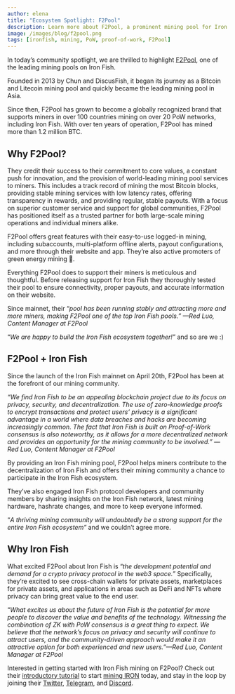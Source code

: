 ```yaml
---
author: elena
title: "Ecosystem Spotlight: F2Pool"
description: Learn more about F2Pool, a prominent mining pool for Iron Fish
image: /images/blog/f2pool.png
tags: [ironfish, mining, PoW, proof-of-work, F2Pool]
---
```


In today’s community spotlight, we are thrilled to highlight [F2Pool](https://www.f2pool.com/), one of the leading mining pools on Iron Fish.

Founded in 2013 by Chun and DiscusFish, it began its journey as a Bitcoin and Litecoin mining pool and quickly became the leading mining pool in Asia.

Since then, F2Pool has grown to become a globally recognized brand that supports miners in over 100 countries mining on over 20 PoW networks, including Iron Fish. With over ten years of operation, F2Pool has mined more than 1.2 million BTC.

## Why F2Pool?

They credit their success to their commitment to core values, a constant push for innovation, and the provision of world-leading mining pool services to miners. This includes a track record of mining the most Bitcoin blocks, providing stable mining services with low latency rates, offering transparency in rewards, and providing regular, stable payouts. With a focus on superior customer service and support for global communities, F2Pool has positioned itself as a trusted partner for both large-scale mining operations and individual miners alike.

F2Pool offers great features with their easy-to-use logged-in mining, including subaccounts, multi-platform offline alerts, payout configurations, and more through their website and app. They’re also active promoters of green energy mining 🙌.

Everything F2Pool does to support their miners is meticulous and thoughtful. Before releasing support for Iron Fish they thoroughly tested their pool to ensure connectivity, proper payouts, and accurate information on their website. 

Since mainnet, their “*pool has been running stably and attracting more and more miners, making F2Pool one of the top Iron Fish pools.” —Red Luo, Content Manager at F2Pool*

“*We are happy to build the Iron Fish ecosystem together!”* and so are we :)

## F2Pool + Iron Fish

Since the launch of the Iron Fish mainnet on April 20th, F2Pool has been at the forefront of our mining community.

*“We find Iron Fish to be an appealing blockchain project due to its focus on privacy, security, and decentralization. The use of zero-knowledge proofs to encrypt transactions and protect users’ privacy is a significant advantage in a world where data breaches and hacks are becoming increasingly common. The fact that Iron Fish is built on Proof-of-Work consensus is also noteworthy, as it allows for a more decentralized network and provides an opportunity for the mining community to be involved.” —Red Luo, Content Manager at F2Pool*

By providing an Iron Fish mining pool, F2Pool helps miners contribute to the decentralization of Iron Fish and offers their mining community a chance to participate in the Iron Fish ecosystem.

They’ve also engaged Iron Fish protocol developers and community members by sharing insights on the Iron Fish network, latest mining hardware, hashrate changes, and more to keep everyone informed.

“*A thriving mining community will undoubtedly be a strong support for the entire Iron Fish ecosystem”* and we couldn’t agree more.

## Why Iron Fish

What excited F2Pool about Iron Fish is “*the development potential and demand for a crypto privacy protocol in the web3 space.”* Specifically, they’re excited to see cross-chain wallets for private assets, marketplaces for private assets, and applications in areas such as DeFi and NFTs where privacy can bring great value to the end user.

“*What excites us about the future of Iron Fish is the potential for more people to discover the value and benefits of the technology. Witnessing the combination of ZK with PoW consensus is a great thing to expect. We believe that the network’s focus on privacy and security will continue to attract users, and the community-driven approach would make it an attractive option for both experienced and new users.”—Red Luo, Content Manager at F2Pool*

Interested in getting started with Iron Fish mining on F2Pool? Check out their [introductory tutorial](https://f2pool.io/mining/guides/how-to-mine-iron-fish/) to start [mining IRON](https://www.f2pool.com/coin/iron-fish) today, and stay in the loop by joining their [Twitter](https://twitter.com/F2Pool_Official), [Telegram](https://t.me/f2poolreal), and [Discord](https://discord.gg/fhjeWrmdK9).
